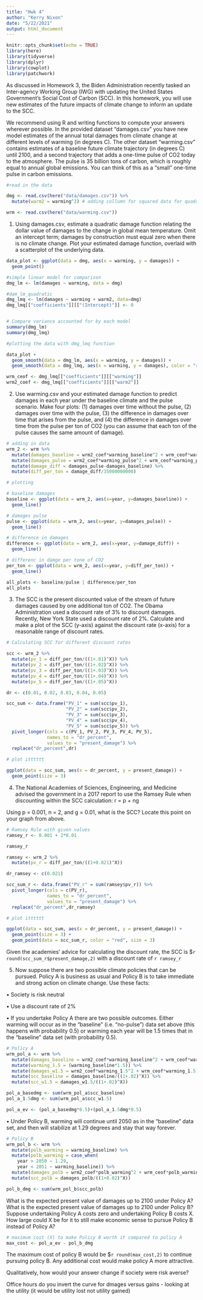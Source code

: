 ```yaml
---
title: "Hwk 4"
author: "Kerry Nixon"
date: "5/22/2021"
output: html_document
---
```


```r
knitr::opts_chunk$set(echo = TRUE)
library(here)
library(tidyverse)
library(dplyr)
library(cowplot)
library(patchwork)
```

As discussed in Homework 3, the Biden Administration recently tasked an Inter-agency Working
Group (IWG) with updating the United States Government's Social Cost of Carbon (SCC). In this
homework, you will use new estimates of the future impacts of climate change to inform an update
to the SCC.

We recommend using R and writing functions to compute your answers wherever possible.
In the provided dataset "damages.csv" you have new model estimates of the annual total damages
from climate change at different levels of warming (in degrees C). The other dataset "warming.csv"
contains estimates of a baseline future climate trajectory (in degrees C) until 2100, and a second
trajectory that adds a one-time pulse of CO2 today to the atmosphere. The pulse is 35 billion tons
of carbon, which is roughly equal to annual global emissions. You can think of this as a "small"
one-time pulse in carbon emissions.

```r
#read in the data

dmg <- read.csv(here("data/damages.csv")) %>%
  mutate(warm2 = warming^2) # adding collumn for squared data for quadratic regression

wrm <- read.csv(here("data/warming.csv"))
```


1. Using damages.csv, estimate a quadratic damage function relating the dollar value of damages
to the change in global mean temperature. Omit an intercept term; damages by construction
must equal zero when there is no climate change. Plot your estimated damage function,
overlaid with a scatterplot of the underlying data.


```r
data_plot <- ggplot(data = dmg, aes(x = warming, y = damages)) +
  geom_point()

#simple linear model for comparison
dmg_lm <- lm(damages ~ warming, data = dmg)

#dam_lm_quadratic
dmg_lmq <- lm(damages ~ warming + warm2, data=dmg)
dmg_lmq[["coefficients"]][["(Intercept)"]] <- 0


# Compare variance accounted for by each model
summary(dmg_lm)
summary(dmg_lmq)

#plotting the data with dmg_lmq function

data_plot +
  geom_smooth(data = dmg_lm, aes(x = warming, y = damages)) +
  geom_smooth(data = dmg_lmq, aes(x = warming, y = damages), color = "red")

wrm_ceof <- dmg_lmq[["coefficients"]][["warming"]]
wrm2_coef <- dmg_lmq[["coefficients"]][["warm2"]]

```


2. Use warming.csv and your estimated damage function to predict damages in each year under
the baseline climate and the pulse scenario. Make four plots: (1) damages over time without
the pulse, (2) damages over time with the pulse, (3) the difference in damages over time that
arises from the pulse, and (4) the difference in damages over time from the pulse per ton of
CO2 (you can assume that each ton of the pulse causes the same amount of damage).

```r
# adding in data
wrm_2 <- wrm %>% 
  mutate(damages_baseline = wrm2_coef*warming_baseline^2 + wrm_ceof*warming_baseline) %>% 
  mutate(damages_pulse = wrm2_coef*warming_pulse^2 + wrm_ceof*warming_pulse) %>% 
  mutate(damage_diff = damages_pulse-damages_baseline) %>% 
  mutate(diff_per_ton = damage_diff/35000000000)

# plotting

# baseline damages
baseline <- ggplot(data = wrm_2, aes(x=year, y=damages_baseline)) +
  geom_line()

# damages pulse
pulse <- ggplot(data = wrm_2, aes(x=year, y=damages_pulse)) +
  geom_line()

# difference in damages
difference <- ggplot(data = wrm_2, aes(x=year, y=damage_diff)) +
  geom_line()

# differenc in damge per tone of CO2
per_ton <- ggplot(data = wrm_2, aes(x=year, y=diff_per_ton)) +
  geom_line()

all_plots <- baseline/pulse | difference/per_ton
all_plots
```


3. The SCC is the present discounted value of the stream of future damages caused by one
additional ton of CO2. The Obama Administration used a discount rate of 3% to discount
damages. Recently, New York State used a discount rate of 2%. Calculate and make a plot of
the SCC (y-axis) against the discount rate (x-axis) for a reasonable range of discount rates.

```r
# Calculating SCC for different discount rates

scc <- wrm_2 %>% 
  mutate(pv_1 = diff_per_ton/((1+.01)^X)) %>% 
  mutate(pv_2 = diff_per_ton/((1+.02)^X)) %>% 
  mutate(pv_3 = diff_per_ton/((1+.03)^X)) %>% 
  mutate(pv_4 = diff_per_ton/((1+.04)^X)) %>% 
  mutate(pv_5 = diff_per_ton/((1+.05)^X))

dr <- c(0.01, 0.02, 0.03, 0.04, 0.05)

scc_sum <- data.frame("PV_1" = sum(scc$pv_1),
                      "PV_2" = sum(scc$pv_2),
                      "PV_3" = sum(scc$pv_3),
                      "PV_4" = sum(scc$pv_4),
                      "PV_5" = sum(scc$pv_5)) %>%
  pivot_longer(cols = c(PV_1, PV_2, PV_3, PV_4, PV_5),
               names_to = "dr_percent",
               values_to = "present_damage") %>% 
  replace("dr_percent",dr)

# plot itttttt

ggplot(data = scc_sum, aes(x = dr_percent, y = present_damage)) +
  geom_point(size = 3)

```


4. The National Academies of Sciences, Engineering, and Medicine advised the government in a
2017 report to use the Ramsey Rule when discounting within the SCC calculation:
r = p + ng

Using p = 0.001, n = 2, and g = 0.01, what is the SCC? Locate this point on your graph from
above.

```r
# Ramsey Rule with given values
ramsey_r <- 0.001 + 2*0.01

ramsey_r

ramsey <- wrm_2 %>% 
  mutate(pv_r = diff_per_ton/((1+0.021)^X))

dr_ramsey <- c(0.021)

scc_sum_r <- data.frame("PV_r" = sum(ramsey$pv_r)) %>%
  pivot_longer(cols = c(PV_r),
               names_to = "dr_percent",
               values_to = "present_damage") %>% 
  replace("dr_percent",dr_ramsey)

# plot itttttt

ggplot(data = scc_sum, aes(x = dr_percent, y = present_damage)) +
  geom_point(size = 3) +
  geom_point(data = scc_sum_r, color = "red", size = 3)

```


Given the academies' advice for calculating the discount rate, the SCC is \$`r round(scc_sum_r$present_damage,2) ` with a discount rate of `r ramsey_r`



5. Now suppose there are two possible climate policies that can be pursued. Policy A is business as usual and Policy B is to take immediate and strong action on climate change. Use these facts:

• Society is risk neutral

• Use a discount rate of 2%

• If you undertake Policy A there are two possible outcomes. Either warming will occur as in the "baseline" (i.e. "no-pulse") data set above (this happens with probability 0.5) or warming each year will be 1.5 times that in the "baseline" data set (with probability 0.5).

```r
# Policy A
wrm_pol_a <- wrm %>% 
  mutate(damages_baseline = wrm2_coef*warming_baseline^2 + wrm_ceof*warming_baseline) %>% 
  mutate(warming_1.5 = (warming_baseline*1.5)) %>% 
  mutate(damages_w1.5 = wrm2_coef*warming_1.5^2 + wrm_ceof*warming_1.5) %>% 
  mutate(scc_baseline = damages_baseline/((1+.02)^X)) %>% 
  mutate(scc_w1.5 = damages_w1.5/((1+.02)^X))

pol_a_basedmg <- sum(wrm_pol_a$scc_baseline)
pol_a_1.5dmg <- sum(wrm_pol_a$scc_w1.5)

pol_a_ev <- (pol_a_basedmg*0.5)+(pol_a_1.5dmg*0.5)
```


• Under Policy B, warming will continue until 2050 as in the "baseline" data set, and then will stabilize at 1.29 degrees and stay that way forever.

```r
# Policy B
wrm_pol_b <- wrm %>%  
  mutate(polb_warming = warming_baseline) %>% 
  mutate(polb_warming = case_when(
    year > 2050 ~ 1.29,
    year < 2051 ~ warming_baseline)) %>% 
  mutate(damages_polb = wrm2_coef*polb_warming^2 + wrm_ceof*polb_warming) %>% 
  mutate(scc_polb = damages_polb/((1+0.02)^X))

pol_b_dmg <- sum(wrm_pol_b$scc_polb)

```


What is the expected present value of damages up to 2100 under Policy A? What is the expected present value of damages up to 2100 under Policy B? Suppose undertaking Policy A costs zero and undertaking Policy B costs X. How large could X be for it to still make economic sense to pursue Policy B instead of Policy A? 


```r
# maximum cost (X) to make Policy B worth it compared to policy A
max_cost <- pol_a_ev - pol_b_dmg
```


The maximum cost of policy B would be $`r round(max_cost,2)` to continue pursuing policy B. Any additional cost would make policy A more attractive.


Qualitatively, how would your answer change if society were risk averse?

Office hours do you invert the curve for dmages versus gains - looking at the utility (it would be utility lost not utility gained)

